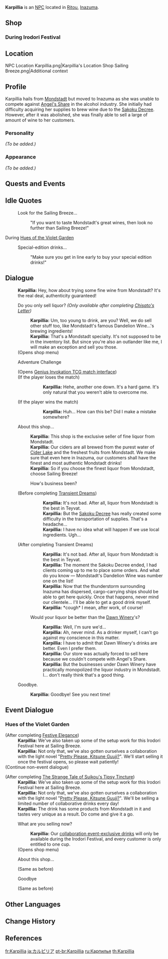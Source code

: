 {{Meta
<!-- Remove this template after adding the missing info -->
|missing_NPC_profile  = yes
}}
{{Character Infobox
|type             = NPC
|image            = NPC Karpillia.png
|realname         = 
|region           = Inazuma
|region2          = Mondstadt
|affiliation      = Sailing Breeze
|title            = Owner of [[Sailing Breeze]]
|voiceCN          = 
|voiceJP          = 
|dialoguereward   = 
}}
'''Karpillia''' is an [[NPC]] located in [[Ritou]], [[Inazuma]].

==Shop==
{{Shop/Header|note=Refreshes|total=1|vendor=Karpillia}}
{{Shop|Dandelion Seed|60,000|5|note=Every 3 Days|total=1}}
{{Shop/Footer|note=&#32;|total=300,000}}

===During Irodori Festival===
{{Shop/Header|note=Refreshes|total=1|vendor=Karpillia}}
{{Shop|Rainbow Aster|7,125|1|note=Everyday|total=1}}
{{Shop/Footer|note=&#32;|total=7,125}}

==Location==
<gallery>
NPC Location Karpillia.png|Karpillia's Location
Shop Sailing Breeze.png|Additional context
</gallery>

==Profile==
<!-- detailed story/lore information goes here -->
Karpillia hails from [[Mondstadt]] but moved to Inazuma as she was unable to compete against [[Angel's Share]] in the alcohol industry. She initially had difficulty acquiring her supplies to brew wine due to the [[Sakoku Decree]].  However, after it was abolished, she was finally able to sell a large of amount of wine to her customers.

===Personality===
''(To be added.)''

===Appearance===
''(To be added.)''

==Quests and Events==
{{Quests and Events}}

==Idle Quotes==
{{Dialogue start}}
: {{DIcon|Idle}} Look for the Sailing Breeze...
:: {{A|VO Karpillia 01.ogg}} "If you want to taste Mondstadt's great wines, then look no further than Sailing Breeze!"
{{Dialogue end}}

;During [[Hues of the Violet Garden]]
{{Dialogue start}}
: {{DIcon|Idle}} Special-edition drinks...
:: {{A|VO Karpillia Irodori 01.ogg}} "Make sure you get in line early to buy your special edition drinks!"
{{Dialogue end}}

==Dialogue==
{{Dialogue start}}
:'''Karpillia:''' Hey, how about trying some fine wine from Mondstadt? It's the real deal, authenticity guaranteed!
: {{DIcon|Shop}} Do you only sell liquor? ''(Only available after completing [[Chisato's Letter]])''
::'''Karpillia:''' Um, too young to drink, are you? Well, we do sell other stuff too, like Mondstadt's famous Dandelion Wine...'s brewing ingredients!
::'''Karpillia:''' That's a Mondstadt specialty. It's not supposed to be in the inventory list. But since you're also an outlander like me, I will make an exception and sell you those.
:;(Opens shop menu)
:{{DIcon|TCG}} Adventure Challenge
:;(Opens [[Genius Invokation TCG/Stage/Karpillia/Safe Conduct|Genius Invokation TCG match interface]])
:;(If the player loses the match)
:::'''Karpillia:''' Hehe, another one down. It's a hard game. It's only natural that you weren't able to overcome me.
:;(If the player wins the match)
:::'''Karpillia:''' Huh... How can this be? Did I make a mistake somewhere?
: {{DIcon}} About this shop...
::'''Karpillia:''' This shop is the exclusive seller of fine liquor from Mondstadt.
::'''Karpillia:''' Our ciders are all brewed from the purest water of [[Cider Lake]] and the freshest fruits from Mondstadt. We make sure that even here in Inazuma, our customers shall have the finest and most authentic Mondstadt drinks!
::'''Karpillia:''' So if you choose the finest liquor from Mondstadt, choose Sailing Breeze!
::{{DIcon}} How's business been?
:;(Before completing [[Transient Dreams]])
:::'''Karpillia:''' It's not bad. After all, liquor from Mondstadt is the best in Teyvat.
:::'''Karpillia:''' But the [[Sakoku Decree]] has really created some difficulty in the transportation of supplies. That's a headache...
:::'''Karpillia:''' I have no idea what will happen if we use local ingredients. Ugh...
:;(After completing Transient Dreams)
:::'''Karpillia:''' It's not bad. After all, liquor from Mondstadt is the best in Teyvat.
:::'''Karpillia:''' The moment the Sakoku Decree ended, I had clients coming up to me to place some orders. And what do you know &mdash; Mondstadt's Dandelion Wine was number one on the list!
:::'''Karpillia:''' Now that the thunderstorm surrounding Inazuma has dispersed, cargo-carrying ships should be able to get here quickly. Once that happens, never mind our clientele... I'll be able to get a good drink myself.
:::'''Karpillia:''' *cough* I mean, after work, of course!
::{{DIcon}} Would your liquor be better than the [[Dawn Winery]]'s?
:::'''Karpillia:''' Well, I'm sure we'd...
:::'''Karpillia:''' Ah, never mind. As a drinker myself, I can't go against my conscience in this matter.
:::'''Karpillia:''' I have to admit that Dawn Winery's drinks are better. Even I prefer them.
:::'''Karpillia:''' Our store was actually forced to sell here because we couldn't compete with Angel's Share.
:::'''Karpillia:''' But the businesses under Dawn Winery have practically monopolized the liquor industry in Mondstadt. I... don't really think that's a good thing.
:{{DIcon}} Goodbye.
:: '''Karpillia:''' Goodbye! See you next time!
{{Dialogue end}}

==Event Dialogue==
===Hues of the Violet Garden===
{{Dialogue start}}
;(After completing [[Festive Elegance]])
:'''Karpillia:''' We've also taken up some of the setup work for this Irodori Festival here at Sailing Breeze.
:'''Karpillia:''' Not only that, we've also gotten ourselves a collaboration with the light novel "[[Pretty Please, Kitsune Guuji?]]". We'll start selling it once the festival opens, so please wait patiently!
;(Continue non-event dialogue)

;(After completing [[The Strange Tale of Suikou's Tipsy Tincture]])
:'''Karpillia:''' We've also taken up some of the setup work for this Irodori Festival here at Sailing Breeze.
:'''Karpillia:''' Not only that, we've also gotten ourselves a collaboration with the light novel "[[Pretty Please, Kitsune Guuji?]]". We'll be selling a limited number of collaborative drinks every day!
:'''Karpillia:''' The drink has some products from Mondstadt in it and tastes very unique as a result. Do come and give it a go.
: {{DIcon|Shop}} What are you selling now?
::'''Karpillia:''' Our [[Rainbow Aster|collaboration event-exclusive drinks]] will only be available during the Irodori Festival, and every customer is only entitled to one cup.
:;(Opens shop menu)
:{{DIcon}} About this shop...
:;(Same as before)
:{{DIcon}} Goodbye
:;(Same as before)
{{Dialogue end}}
<!--
:{{DIcon}} How's business going?
::'''Karpillia:''' It's been pretty good these few days. I'd even call myself a bit in over my head!
::'''Karpillia:''' Lots of guests from Mondstadt have made their way over recently, and they always come here to buy wine, so our sales of Mondstadt wines have also been on the up and up.
-->
==Other Languages==
{{Other Languages
|default_hidden = 1
|en      = Karpillia
|zhs     = 卡琵莉亚
|zhs_rm  = Kǎpílìyà
|zht     = 卡琵莉亞
|zht_rm  = Kǎpílìyà
|ja      = カルピリア
|ja_rm   = Karupiria
|ko      = 카르필리아
|ko_rm   = Kareupillia
|es      = Karpillia
|fr      = Karpillia
|ru      = Карпилья
|th      = Karpillia
|vi      = Karpillia
|de      = Karpillia
|id      = Karpillia
|pt      = Karpillia
|tr      = Karpillia
|it      = Karpillia
}}

==Change History==
{{Change History|2.0}}

==References==
{{Reflist}}

[[fr:Karpillia]]
[[ja:カルピリア]]
[[pt-br:Karpillia]]
[[ru:Карпилья]]
[[th:Karpillia]]